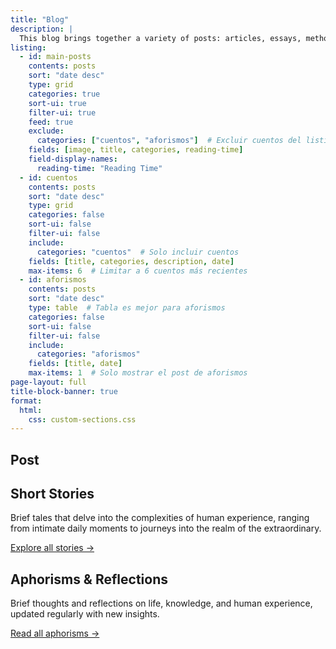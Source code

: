 ```yaml
---
title: "Blog"
description: |
  This blog brings together a variety of posts: articles, essays, methodological notes, stories, and personal reflections. Topics include academic publishing, authorship, open access, and digital tools for research. You'll also find content on history, historical methodology, philosophy, documentary sources, and other related interests.
listing:
  - id: main-posts
    contents: posts
    sort: "date desc"
    type: grid
    categories: true
    sort-ui: true
    filter-ui: true
    feed: true
    exclude:
      categories: ["cuentos", "aforismos"]  # Excluir cuentos del listing principal
    fields: [image, title, categories, reading-time]
    field-display-names:
      reading-time: "Reading Time"
  - id: cuentos
    contents: posts
    sort: "date desc"
    type: grid
    categories: false
    sort-ui: false
    filter-ui: false
    include:
      categories: "cuentos"  # Solo incluir cuentos
    fields: [title, categories, description, date]
    max-items: 6  # Limitar a 6 cuentos más recientes
  - id: aforismos
    contents: posts
    sort: "date desc"
    type: table  # Tabla es mejor para aforismos
    categories: false
    sort-ui: false
    filter-ui: false
    include:
      categories: "aforismos"
    fields: [title, date]
    max-items: 1  # Solo mostrar el post de aforismos
page-layout: full
title-block-banner: true
format:
  html:
    css: custom-sections.css
---
```


<!-- Listing principal (sin cuentos) -->
## Post

::: {#main-posts}
:::

<!-- Separate section for short stories -->
## Short Stories

::: {.cuentos-intro}
Brief tales that delve into the complexities of human experience, ranging from intimate daily moments to journeys into the realm of the extraordinary.
:::

::: {#cuentos .cuentos-grid}
:::

::: {.cuentos-more}
[Explore all stories →](cuentos){.btn-cuentos}
:::

<!-- Section for aphorisms -->
## Aphorisms & Reflections

::: {.aforismos-intro}
Brief thoughts and reflections on life, knowledge, and human experience, updated regularly with new insights.
:::

::: {#aforismos .aforismos-section}
:::

::: {.aforismos-more}
[Read all aphorisms →](aforismos){.btn-aforismos}
:::